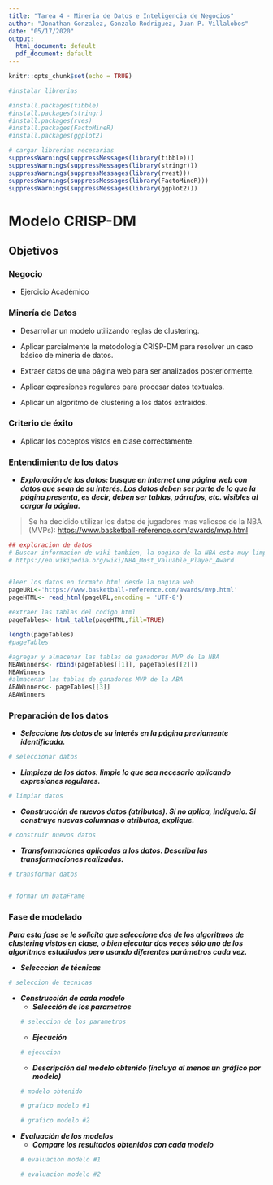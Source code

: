```yaml
---
title: "Tarea 4 - Mineria de Datos e Inteligencia de Negocios"
author: "Jonathan Gonzalez, Gonzalo Rodriguez, Juan P. Villalobos"
date: "05/17/2020"
output:
  html_document: default
  pdf_document: default
---
```


```r
knitr::opts_chunk$set(echo = TRUE)

#instalar librerias

#install.packages(tibble)
#install.packages(stringr)
#install.packages(rves)
#install.packages(FactoMineR)
#install.packages(ggplot2)

# cargar librerias necesarias
suppressWarnings(suppressMessages(library(tibble)))
suppressWarnings(suppressMessages(library(stringr)))
suppressWarnings(suppressMessages(library(rvest)))
suppressWarnings(suppressMessages(library(FactoMineR)))
suppressWarnings(suppressMessages(library(ggplot2)))
```
# Modelo CRISP-DM

## Objetivos

### Negocio
* Ejercicio Académico

### Minería de Datos
* Desarrollar un modelo utilizando reglas de clustering.

* Aplicar parcialmente la metodología CRISP-DM para resolver un caso básico de minería de datos.

* Extraer datos de una página web para ser analizados posteriormente.

* Aplicar expresiones regulares para procesar datos textuales.

* Aplicar un algoritmo de clustering a los datos extraídos.

### Criterio de éxito

* Aplicar los coceptos vistos en clase correctamente.

### Entendimiento de los datos

* ***Exploración de los datos: busque en Internet una página web con datos que sean de su interés. Los datos deben ser parte de lo que la página presenta, es decir, deben ser tablas, párrafos, etc. visibles al cargar la página.***

>Se ha decidido utilizar los datos de jugadores mas valiosos de la NBA (MVPs):
>[https://www.basketball-reference.com/awards/mvp.html](https://www.basketball-reference.com/awards/mvp.html)

```r
## exploracion de datos
# Buscar informacion de wiki tambien, la pagina de la NBA esta muy limpia
# https://en.wikipedia.org/wiki/NBA_Most_Valuable_Player_Award


#leer los datos en formato html desde la pagina web
pageURL<-'https://www.basketball-reference.com/awards/mvp.html'
pageHTML<- read_html(pageURL,encoding = 'UTF-8')  
  
#extraer las tablas del codigo html
pageTables<- html_table(pageHTML,fill=TRUE)

length(pageTables)
#pageTables
```

```r
#agregar y almacenar las tablas de ganadores MVP de la NBA
NBAWinners<- rbind(pageTables[[1]], pageTables[[2]])
NBAWinners
#almacenar las tablas de ganadores MVP de la ABA
ABAWinners<- pageTables[[3]]
ABAWinners
```

### Preparación de los datos

* ***Seleccione los datos de su interés en la página previamente identificada.***
```r
# seleccionar datos
```

* ***Limpieza de los datos: limpie lo que sea necesario aplicando expresiones regulares.***
```r
# limpiar datos
```

* ***Construcción de nuevos datos (atributos). Si no aplica, indíquelo. Si construye nuevas columnas o atributos, explique.***
```r
# construir nuevos datos
```

* ***Transformaciones aplicadas a los datos. Describa las transformaciones realizadas.***
```r
# transformar datos


# formar un DataFrame
```

### Fase de modelado

***Para esta fase se le solicita que seleccione dos de los algoritmos de clustering vistos en clase, o bien ejecutar dos veces sólo uno de los algoritmos estudiados pero usando diferentes parámetros cada vez.***

* ***Selecccion de técnicas***
```r
# seleccion de tecnicas
```  
* ***Construcción de cada modelo***
    * ***Selección de los parametros***   
    ```r
    # seleccion de los parametros
    ```  
    * ***Ejecución***  
    ```r
    # ejecucion
    ```  
    * ***Descripción del modelo obtenido (incluya al menos un gráfico por modelo)***
    ```r
    # modelo obtenido

    # grafico modelo #1

    # grafico modelo #2
    ```  
* ***Evaluación de los modelos***
    * ***Compare los resultados obtenidos con cada modelo***  
    ```r
    # evaluacion modelo #1

    # evaluacion modelo #2
    ```
